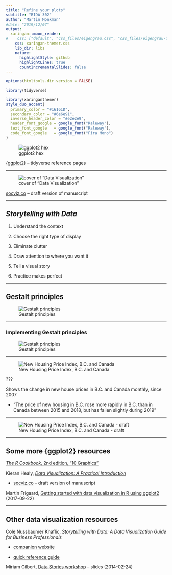 ```yaml
---
title: "Refine your plots"
subtitle: "BIDA 302"
author: "Martin Monkman"
#date: "2019/12/07"
output:
  xaringan::moon_reader:
#    css: ["default", "css_files/eigengrau.css", "css_files/eigengrau-fonts.css"]    
    css: xaringan-themer.css
    lib_dir: libs
    nature:
      highlightStyle: github
      highlightLines: true
      countIncrementalSlides: false
---
```



<!-- 
This file by Martin Monkman 
is licensed under a Creative Commons Attribution 4.0 International License
https://creativecommons.org/licenses/by/4.0/  
-->




```r
options(htmltools.dir.version = FALSE)

library(tidyverse)
```

```r
library(xaringanthemer)
style_duo_accent(
  primary_color = "#16161D",
  secondary_color = "#6e6e91",
  inverse_header_color = "#e2e2e9",
  header_font_google = google_font("Raleway"),
  text_font_google   = google_font("Raleway"),
  code_font_google   = google_font("Fira Mono")
)
```


![ggplot2 hex](E:/github/UVic_BIDA302/static/img/ggplot2_400.png)

[{ggplot2}](https://ggplot2.tidyverse.org/) -- tidyverse reference pages



---

![cover of "Data Visualization"](E:/github/UVic_BIDA302/static/img/Healy_data_visualziation_500.jpg)

[socviz.co](http://socviz.co/) -- draft version of manuscript

---

## _Storytelling with Data_

1. Understand the context

2. Choose the right type of display

3. Eliminate clutter

4. Draw attention to where you want it

5. Tell a visual story

6. Practice makes perfect



---


## Gestalt principles

![Gestalt principles](Gestalt_principles_large.jpg)

---

### Implementing Gestalt principles


![Gestalt principles](design-for-delight-19-638.jpg)

---

![New Housing Price Index, B.C. and Canada](E:/github/UVic_BIDA302/static/img/NHPI_plot.png)

???

Shows the change in new house prices in B.C. and Canada monthly, since 2007

* "The price of new housing in B.C. rose more rapidly in B.C. than in Canada between 2015 and 2018, but has fallen slightly during 2019"


---

![New Housing Price Index, B.C. and Canada - draft](E:/github/UVic_BIDA302/static/img/NHPI_plot_draft.png)




---

## Some more {ggplot2} resources

[_The R Cookbook_, 2nd edition, "10 Graphics"](https://rc2e.com/graphics)


Kieran Healy, [_Data Visualization: A Practical Introduction_](https://kieranhealy.org/publications/dataviz/)

* [socviz.co](http://socviz.co/) -- draft version of manuscript


Martin Frigaard, [Getting started with data visualization in R using ggplot2](https://www.storybench.org/getting-started-data-visualization-r-using-ggplot2/) (2017-09-22)

---

## Other data visualization resources

Cole Nussbaumer Knaflic, _Storytelling with Data: A Data Visualization Guide for Business Professionals_

* [companion website](http://www.storytellingwithdata.com/)

* [quick reference guide](http://storage.cloversites.com/flemingmartinllc/documents/storytelling%20with%20data%20QUICK%20REFERENCE%20GUIDE.pdf)


Miriam Gilbert, [Data Stories workshop](https://www.slideshare.net/miriamgilbert08/data-stories-workshop-34390209) -- slides (2014-02-24)
